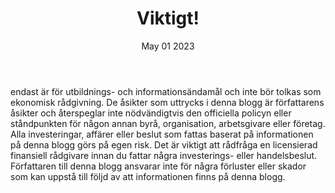 ﻿---
title: 'Viktigt!'
date: 'May 01 2023'
description: 'Observera att informationen på denna blogg....'
---
endast är för utbildnings- och informationsändamål och inte bör tolkas som ekonomisk rådgivning. De åsikter som uttrycks i denna blogg är författarens åsikter och återspeglar inte nödvändigtvis den officiella policyn eller ståndpunkten för någon annan byrå, organisation, arbetsgivare eller företag. Alla investeringar, affärer eller beslut som fattas baserat på informationen på denna blogg görs på egen risk. Det är viktigt att rådfråga en licensierad finansiell rådgivare innan du fattar några investerings- eller handelsbeslut. Författaren till denna blogg ansvarar inte för några förluster eller skador som kan uppstå till följd av att informationen finns på denna blogg.

